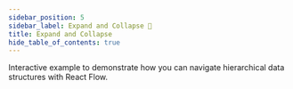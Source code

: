 ```yaml
---
sidebar_position: 5
sidebar_label: Expand and Collapse 💎
title: Expand and Collapse
hide_table_of_contents: true
---
```



Interactive example to demonstrate how you can navigate hierarchical data structures with React Flow.

<ProExampleViewer slug="expand-collapse" />
